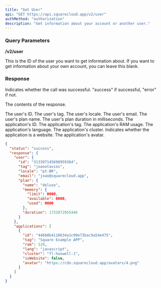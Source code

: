 ```yaml
---
title: "Get User"
api: "GET https://api.squarecloud.app/v2/user"
authMethod: "authorization"
description: "Get information about your account or another user."
---
```


### Query Parameters
**/v2/user**

This is the ID of the user you want to get information about. If you want to get information about your own account, you can leave this blank.

### Response

<ResponseField name="status" type="string">
  Indicates whether the call was successful. "success" if successful, "error" if not.
</ResponseField>

<ResponseField name="response" type="object">

The contents of the response.

<Expandable title="Toggle object">

<ResponseField name="user" type="object">

<Expandable title="Toggle object">

<ResponseField name="id" type="string">
  The user's ID.
</ResponseField>

<ResponseField name="tag" type="string">
  The user's tag.
</ResponseField>

<ResponseField name="locale" type="string">
  The user's locale.
</ResponseField>

<ResponseField name="email" type="string">
  The user's email.
</ResponseField>

<ResponseField name="plan" type="object">
<Expandable title="Toggle object">

<ResponseField name="name" type="string">
  The user's plan name.
</ResponseField>

<ResponseField name="duration" type="number">
  The user's plan duration in milliseconds.
</ResponseField>

</Expandable>
</ResponseField>

</Expandable>
</ResponseField>

<ResponseField name="applications" type="array">

<Expandable title="Toggle object">

<ResponseField name="id" type="string">
    The application's ID.
</ResponseField>

<ResponseField name="tag" type="string">
    The application's tag.
</ResponseField>

<ResponseField name="ram" type="number">
    The application's RAM usage.
</ResponseField>

<ResponseField name="lang" type="string">
    The application's language.
</ResponseField>

<ResponseField name="cluster" type="string">
    The application's cluster.
</ResponseField>

<ResponseField name="isWebsite" type="boolean">
    Indicates whether the application is a website.
</ResponseField>

<ResponseField name="avatar" type="string">
    The application's avatar.
</ResponseField>

</Expandable>
</ResponseField>

</Expandable>
</ResponseField>

<ResponseExample>

```json Response
{
  "status": "success",
  "response": {
    "user": {
      "id": "313397145698959364",
      "tag": "joaootavios",
      "locale": "pt-BR",
      "email": "joao@squarecloud.app",
      "plan": {
        "name": "deluxe",
        "memory": {
          "limit": 0000,
          "available": 0000,
          "used": 0000
        },
        "duration": 1732072955446
      }
    },
    "applications": [
      {
        "id": "446b0b4118634a1c99e73bac9a54e475",
        "tag": "Square Example APP",
        "ram": 128,
        "lang": "javascript",
        "cluster": "fl-haswell-1",
        "isWebsite": false,
        "avatar": "https://cdn.squarecloud.app/avatars/4.png"
      }
    ]
  }
}
```

</ResponseExample>